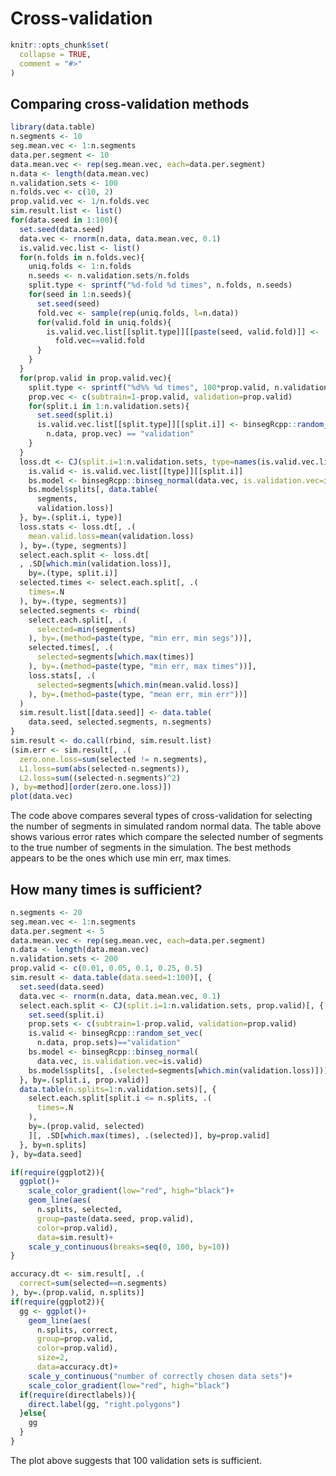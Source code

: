 <!--
%\VignetteEngine{knitr::knitr}
%\VignetteIndexEntry{Cross-validation}
-->

# Cross-validation

```r
knitr::opts_chunk$set(
  collapse = TRUE,
  comment = "#>"
)
```

## Comparing cross-validation methods

```r
library(data.table)
n.segments <- 10
seg.mean.vec <- 1:n.segments
data.per.segment <- 10
data.mean.vec <- rep(seg.mean.vec, each=data.per.segment)
n.data <- length(data.mean.vec)
n.validation.sets <- 100
n.folds.vec <- c(10, 2)
prop.valid.vec <- 1/n.folds.vec
sim.result.list <- list()
for(data.seed in 1:100){
  set.seed(data.seed)
  data.vec <- rnorm(n.data, data.mean.vec, 0.1)
  is.valid.vec.list <- list()
  for(n.folds in n.folds.vec){
    uniq.folds <- 1:n.folds
    n.seeds <- n.validation.sets/n.folds
    split.type <- sprintf("%d-fold %d times", n.folds, n.seeds)
    for(seed in 1:n.seeds){
      set.seed(seed)
      fold.vec <- sample(rep(uniq.folds, l=n.data))
      for(valid.fold in uniq.folds){
        is.valid.vec.list[[split.type]][[paste(seed, valid.fold)]] <-
          fold.vec==valid.fold
      }
    }
  }
  for(prop.valid in prop.valid.vec){
    split.type <- sprintf("%d%% %d times", 100*prop.valid, n.validation.sets)
    prop.vec <- c(subtrain=1-prop.valid, validation=prop.valid)
    for(split.i in 1:n.validation.sets){
      set.seed(split.i)
      is.valid.vec.list[[split.type]][[split.i]] <- binsegRcpp::random_set_vec(
        n.data, prop.vec) == "validation"
    }
  }
  loss.dt <- CJ(split.i=1:n.validation.sets, type=names(is.valid.vec.list))[, {
    is.valid <- is.valid.vec.list[[type]][[split.i]]
    bs.model <- binsegRcpp::binseg_normal(data.vec, is.validation.vec=is.valid)
    bs.model$splits[, data.table(
      segments,
      validation.loss)]
  }, by=.(split.i, type)]
  loss.stats <- loss.dt[, .(
    mean.valid.loss=mean(validation.loss)
  ), by=.(type, segments)]
  select.each.split <- loss.dt[
  , .SD[which.min(validation.loss)],
    by=.(type, split.i)]
  selected.times <- select.each.split[, .(
    times=.N
  ), by=.(type, segments)]
  selected.segments <- rbind(
    select.each.split[, .(
      selected=min(segments)
    ), by=.(method=paste(type, "min err, min segs"))],
    selected.times[, .(
      selected=segments[which.max(times)]
    ), by=.(method=paste(type, "min err, max times"))],
    loss.stats[, .(
      selected=segments[which.min(mean.valid.loss)]
    ), by=.(method=paste(type, "mean err, min err"))]
  )
  sim.result.list[[data.seed]] <- data.table(
    data.seed, selected.segments, n.segments)
}
sim.result <- do.call(rbind, sim.result.list)
(sim.err <- sim.result[, .(
  zero.one.loss=sum(selected != n.segments),
  L1.loss=sum(abs(selected-n.segments)),
  L2.loss=sum((selected-n.segments)^2)
), by=method][order(zero.one.loss)])
plot(data.vec)
```

The code above compares several types of cross-validation for
selecting the number of segments in simulated random normal data. The
table above shows various error rates which compare the selected
number of segments to the true number of segments in the
simulation. The best methods appears to be the ones which use min err,
max times.

## How many times is sufficient?

```r
n.segments <- 20
seg.mean.vec <- 1:n.segments
data.per.segment <- 5
data.mean.vec <- rep(seg.mean.vec, each=data.per.segment)
n.data <- length(data.mean.vec)
n.validation.sets <- 200
prop.valid <- c(0.01, 0.05, 0.1, 0.25, 0.5)
sim.result <- data.table(data.seed=1:100)[, {
  set.seed(data.seed)
  data.vec <- rnorm(n.data, data.mean.vec, 0.1)
  select.each.split <- CJ(split.i=1:n.validation.sets, prop.valid)[, {
    set.seed(split.i)
    prop.sets <- c(subtrain=1-prop.valid, validation=prop.valid)
    is.valid <- binsegRcpp::random_set_vec(
      n.data, prop.sets)=="validation"
    bs.model <- binsegRcpp::binseg_normal(
      data.vec, is.validation.vec=is.valid)
    bs.model$splits[, .(selected=segments[which.min(validation.loss)])]
  }, by=.(split.i, prop.valid)]
  data.table(n.splits=1:n.validation.sets)[, {
    select.each.split[split.i <= n.splits, .(
      times=.N
    ),
    by=.(prop.valid, selected)
    ][, .SD[which.max(times), .(selected)], by=prop.valid]
  }, by=n.splits]
}, by=data.seed]

if(require(ggplot2)){
  ggplot()+
    scale_color_gradient(low="red", high="black")+
    geom_line(aes(
      n.splits, selected,
      group=paste(data.seed, prop.valid),
      color=prop.valid),
      data=sim.result)+
    scale_y_continuous(breaks=seq(0, 100, by=10))
}

accuracy.dt <- sim.result[, .(
  correct=sum(selected==n.segments)
), by=.(prop.valid, n.splits)]
if(require(ggplot2)){
  gg <- ggplot()+
    geom_line(aes(
      n.splits, correct,
      group=prop.valid,
      color=prop.valid),
      size=2,
      data=accuracy.dt)+
    scale_y_continuous("number of correctly chosen data sets")+
    scale_color_gradient(low="red", high="black")
  if(require(directlabels)){
    direct.label(gg, "right.polygons")
  }else{
    gg
  }
}
```

The plot above suggests that 100 validation sets is sufficient.
